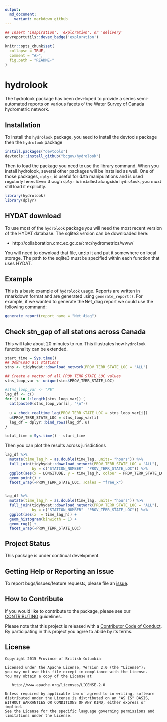 ```yaml
---
output:
  md_document:
    variant: markdown_github
---
```


```r
## Insert 'inspiration', 'exploration', or 'delivery'
envreportutils::devex_badge('exploration')
```


<!-- README.md is generated from README.Rmd. Please edit that file -->

```r
knitr::opts_chunk$set(
  collapse = TRUE,
  comment = "#>",
  fig.path = "README-"
)
```

# hydrolook
The hydrolook package has been developed to provide a series semi-automated reports on various facets of the Water Survey of Canada hydrometric network. 


## Installation
To install the `hydrolook` package, you need to install the devtools package then the `hydrolook` package
```r
install.packages("devtools")
devtools::install_github("bcgov/hydrolook")
```
Then to load the package you need to use the library command. When you install hydrolook, several other packages will be installed as well. One of those packages, `dplyr`, is useful for data manipulations and is used regularly here. Even though `dplyr` is installed alongside `hydrolook`, you must still load it explicitly.
```r
library(hydrolook)
library(dplyr)
```

## HYDAT download
To use most of the `hydrolook` package you will need the most recent version of the HYDAT database. The sqlite3 version can be downloaded here:

- http://collaboration.cmc.ec.gc.ca/cmc/hydrometrics/www/

You will need to download that file, unzip it and put it somewhere on local storage. The path to the sqlite3 must be specified within each function that uses HYDAT.  

## Example

This is a basic example of `hydrolook` usage. Reports are written in rmarkdown format and are generated using `generate_report()`. For example, if we wanted to generate the Net_diag report we could use the following command:
```r
generate_report(report_name = "Net_diag")
```


## Check stn_gap of all stations across Canada
This will take about 20 minutes to run. This illustrates how `hydrolook` functionality can be extended. 
```r
start_time = Sys.time()
## Download all stations
stns <- tidyhydat::download_network(PROV_TERR_STATE_LOC = "ALL")

## Create a vector of all PROV_TERR_STATE_LOC values
stns_loop_var <- unique(stns$PROV_TERR_STATE_LOC)

#stns_loop_var <- "PE"
lag_df <- c()
for (i in 1:length(stns_loop_var)) {
  cat(paste0(stns_loop_var[i], "\n"))
  
  u = check_realtime_lag(PROV_TERR_STATE_LOC = stns_loop_var[i])
  u$PROV_TERR_STATE_LOC = stns_loop_var[i]
  lag_df = dplyr::bind_rows(lag_df, u)
}

total_time = Sys.time() - start_time

```

Then you can plot the results across jurisdictions
```r
lag_df %>%
  mutate(time_lag_h = as.double(time_lag, units= "hours")) %>%
  full_join(tidyhydat::download_network(PROV_TERR_STATE_LOC = "ALL"), 
            by = c("STATION_NUMBER", "PROV_TERR_STATE_LOC")) %>%
  ggplot(aes(x = LONGITUDE, y = time_lag_h, colour = PROV_TERR_STATE_LOC)) +
  geom_point() +
  facet_wrap(~PROV_TERR_STATE_LOC, scales = "free_x")


lag_df %>%
  mutate(time_lag_h = as.double(time_lag, units= "hours")) %>%
  full_join(tidyhydat::download_network(PROV_TERR_STATE_LOC = "ALL"), 
            by = c("STATION_NUMBER", "PROV_TERR_STATE_LOC")) %>%
  ggplot(aes(x  = time_lag_h)) +
  geom_histogram(binwidth = 1) +
  geom_rug() +
  facet_wrap(~PROV_TERR_STATE_LOC)

```

## Project Status

This package is under continual development.

## Getting Help or Reporting an Issue

To report bugs/issues/feature requests, please file an [issue](https://github.com/bcgov/hydrolook/issues/).

## How to Contribute

If you would like to contribute to the package, please see our 
[CONTRIBUTING](CONTRIBUTING.md) guidelines.

Please note that this project is released with a [Contributor Code of Conduct](CODE_OF_CONDUCT.md). By participating in this project you agree to abide by its terms.

## License

    Copyright 2015 Province of British Columbia

    Licensed under the Apache License, Version 2.0 (the "License");
    you may not use this file except in compliance with the License.
    You may obtain a copy of the License at 

       http://www.apache.org/licenses/LICENSE-2.0

    Unless required by applicable law or agreed to in writing, software
    distributed under the License is distributed on an "AS IS" BASIS,
    WITHOUT WARRANTIES OR CONDITIONS OF ANY KIND, either express or implied.
    See the License for the specific language governing permissions and
    limitations under the License.
